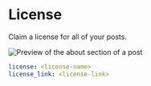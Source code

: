 # License

Claim a license for all of your posts.

![Preview of the about section of a post](./img/license.png)

```yaml filename="_config.cupertino.yml"
license: <license-name>
license_link: <license-link>
```
